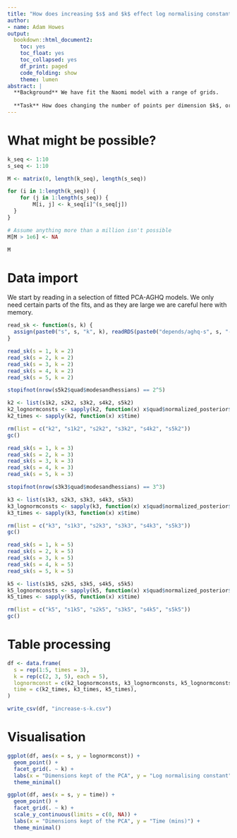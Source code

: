 ```yaml
---
title: "How does increasing $s$ and $k$ effect log normalising constant estimation"
author:
- name: Adam Howes
output:
  bookdown::html_document2:
    toc: yes
    toc_float: yes
    toc_collapsed: yes
    df_print: paged
    code_folding: show
    theme: lumen
abstract: |
  **Background** We have fit the Naomi model with a range of grids.
  
  **Task** How does changing the number of points per dimension $k$, or the number of dimensions of variation kept $s$ change the log normalising constant estimated?
---
```


# What might be possible?

```r
k_seq <- 1:10
s_seq <- 1:10

M <- matrix(0, length(k_seq), length(s_seq))

for (i in 1:length(k_seq)) {
	for (j in 1:length(s_seq)) {
		M[i, j] <- k_seq[i]^(s_seq[j])
  }
}

# Assume anything more than a million isn't possible
M[M > 1e6] <- NA

M
```

# Data import

We start by reading in a selection of fitted PCA-AGHQ models.
We only need certain parts of the fits, and as they are large we are careful here with memory.

```r
read_sk <- function(s, k) {
  assign(paste0("s", s, "k", k), readRDS(paste0("depends/aghq-s", s, "-k", k, ".rds"))[c("quad", "time")], envir = parent.frame())
}

read_sk(s = 1, k = 2)
read_sk(s = 2, k = 2)
read_sk(s = 3, k = 2)
read_sk(s = 4, k = 2)
read_sk(s = 5, k = 2)

stopifnot(nrow(s5k2$quad$modesandhessians) == 2^5)

k2 <- list(s1k2, s2k2, s3k2, s4k2, s5k2)
k2_lognormconsts <- sapply(k2, function(x) x$quad$normalized_posterior$lognormconst)
k2_times <- sapply(k2, function(x) x$time)

rm(list = c("k2", "s1k2", "s2k2", "s3k2", "s4k2", "s5k2"))
gc()

read_sk(s = 1, k = 3)
read_sk(s = 2, k = 3)
read_sk(s = 3, k = 3)
read_sk(s = 4, k = 3)
read_sk(s = 5, k = 3)

stopifnot(nrow(s3k3$quad$modesandhessians) == 3^3)

k3 <- list(s1k3, s2k3, s3k3, s4k3, s5k3)
k3_lognormconsts <- sapply(k3, function(x) x$quad$normalized_posterior$lognormconst)
k3_times <- sapply(k3, function(x) x$time)

rm(list = c("k3", "s1k3", "s2k3", "s3k3", "s4k3", "s5k3"))
gc()

read_sk(s = 1, k = 5)
read_sk(s = 2, k = 5)
read_sk(s = 3, k = 5)
read_sk(s = 4, k = 5)
read_sk(s = 5, k = 5)

k5 <- list(s1k5, s2k5, s3k5, s4k5, s5k5)
k5_lognormconsts <- sapply(k5, function(x) x$quad$normalized_posterior$lognormconst)
k5_times <- sapply(k5, function(x) x$time)

rm(list = c("k5", "s1k5", "s2k5", "s3k5", "s4k5", "s5k5"))
gc()
```

# Table processing

```r
df <- data.frame(
  s = rep(1:5, times = 3),
  k = rep(c(2, 3, 5), each = 5),
  lognormconst = c(k2_lognormconsts, k3_lognormconsts, k5_lognormconsts),
  time = c(k2_times, k3_times, k5_times),
)

write_csv(df, "increase-s-k.csv")
```

# Visualisation

```r
ggplot(df, aes(x = s, y = lognormconst)) +
  geom_point() +
  facet_grid(. ~ k) +
  labs(x = "Dimensions kept of the PCA", y = "Log normalising constant") +
  theme_minimal()
```


```r
ggplot(df, aes(x = s, y = time)) +
  geom_point() +
  facet_grid(. ~ k) +
  scale_y_continuous(limits = c(0, NA)) +
  labs(x = "Dimensions kept of the PCA", y = "Time (mins)") +
  theme_minimal()
```
